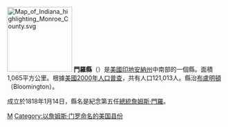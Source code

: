 {{Otheruses|門羅縣|subject=美國印地安納州的一個縣|other=同名的縣}}
[[File:Map_of_Indiana_highlighting_Monroe_County.svg|150px]]
'''門羅縣'''（{{lang-en|Monroe County}}）是[[美國|美國]][[印地安納州|印地安納州]]中南部的一個縣。面積1,065平方公里。根據[[美國2000年人口普查|美國2000年人口普查]]，共有人口121,013人。縣治[[布盧明頓_(印地安納州)|布盧明頓]]（Bloomington）。

成立於1818年1月14日，縣名是紀念第五任[[美國總統|總統]][[詹姆斯·門羅|詹姆斯·門羅]]。

{{Indiana}}
{{門羅縣 (印地安納州)}}
{{Authority control}}
[[Category:印第安納州的縣|M]]
[[Category:以詹姆斯·门罗命名的美国县份|Category:以詹姆斯·门罗命名的美国县份]]